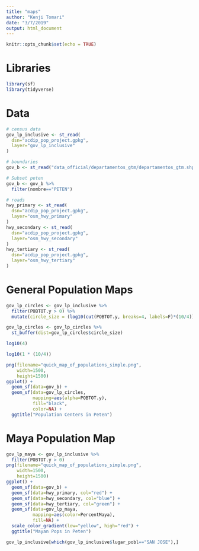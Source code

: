 ```yaml
---
title: "maps"
author: "Kenji Tomari"
date: "3/7/2019"
output: html_document
---
```


```r
knitr::opts_chunk$set(echo = TRUE)
```

# Libraries

```r
library(sf)
library(tidyverse)
```


# Data

```r
# census data
gov_lp_inclusive <- st_read(
  dsn="acdip_pop_project.gpkg",
  layer="gov_lp_inclusive"
)

# boundaries
gov_b <- st_read("data_official/departamentos_gtm/departamentos_gtm.shp")

# Subset peten
gov_b <- gov_b %>%
  filter(nombre=="PETEN")

# roads
hwy_primary <- st_read(
  dsn="acdip_pop_project.gpkg",
  layer="osm_hwy_primary"
)
hwy_secondary <- st_read(
  dsn="acdip_pop_project.gpkg",
  layer="osm_hwy_secondary"
)
hwy_tertiary <- st_read(
  dsn="acdip_pop_project.gpkg",
  layer="osm_hwy_tertiary"
)
```

# General Population Maps

```r
gov_lp_circles <- gov_lp_inclusive %>%
  filter(POBTOT.y > 0) %>%
  mutate(circle_size = (log10(cut(POBTOT.y, breaks=4, labels=F)*(10/4)))*5000)

gov_lp_circles <- gov_lp_circles %>%
  st_buffer(dist=gov_lp_circles$circle_size)
```

```r
log10(4)

log10(1 * (10/4)) 
```


```r
png(filename="quick_map_of_populations_simple.png",
    width=1500,
    height=1500)
ggplot() +
  geom_sf(data=gov_b) +
  geom_sf(data=gov_lp_circles,
          mapping=aes(alpha=POBTOT.y),
          fill="black",
          color=NA) +
  ggtitle("Population Centers in Peten")
```

# Maya Population Map

```r
gov_lp_maya <- gov_lp_inclusive %>%
  filter(POBTOT.y > 0)
png(filename="quick_map_of_populations_simple.png",
    width=1500,
    height=1500)
ggplot() +
  geom_sf(data=gov_b) +
  geom_sf(data=hwy_primary, col="red") +
  geom_sf(data=hwy_secondary, col="blue") +
  geom_sf(data=hwy_tertiary, col="green") +
  geom_sf(data=gov_lp_maya,
          mapping=aes(color=PercentMaya),
          fill=NA) +
  scale_color_gradient(low="yellow", high="red") +
  ggtitle("Mayan Pops in Peten")
```

```r
gov_lp_inclusive[which(gov_lp_inclusive$lugar_pobl=="SAN JOSE"),]
```

